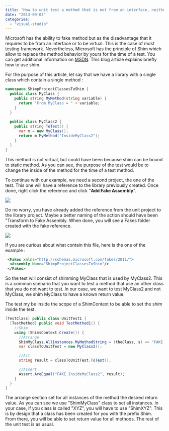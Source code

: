 ```yaml
---
title: "How to unit test a method that is not from an interface, neither virtual with Visual Studio 2012"
date: "2013-09-03"
categories: 
  - "visual-studio"
---
```


Microsoft has the ability to fake method but as the disadvantage that it requires to be from an interface or to be virtual. This is the case of most testing framework. Nevertheless, Microsoft has the principle of Shim which allow to replace the method behavior by yours for the time of a test. You can get additional information on [MSDN](http://msdn.microsoft.com/en-us/library/hh549175.aspx). This blog article explains briefly how to use shim.

For the purpose of this article, let say that we have a library with a single class which contain a single method :


```csharp
namespace ShimpProjectClassesToShim { 
  public class MyClass { 
    public string MyMethod(string variable) { 
      return "From MyClass = " + variable; 
    } 
  } 
  
  public class MyClass2 { 
    public string ToTest() { 
      var m = new MyClass();
      return m.MyMethod("InsideMyClass2"); 
    } 
  } 
}
```

This method is not virtual, but could have been because shim can be bound to static method. As you can see, the purpose of the test would be to change the inside of the method for the time of a test method.

To continue with our example, we need a second project, the one of the test. This one will have a reference to the library previously created. Once done, right click the reference and click "**Add Fake Assembly**".

![](/images/blog/AddFakesAssembly-400x308.png)

Do no worry, you have already added the reference from the unit project to the library project. Maybe a better naming of the action should have been "Transform to Fake Assembly. When done, you will see a Fakes folder created with the fake reference.

![](/images/blog/fakesFolder.png)

If you are curious about what contain this file, here is the one of the example :


```xml
 <Fakes xmlns="http://schemas.microsoft.com/fakes/2011/"> 
  <Assembly Name="ShimpProjectClassesToShim"/> 
 </Fakes> 
```


So the test will consist of shimming MyClass that is used by MyClass2. This is a common scenario that you want to test a method that use an other class that you do not want to test. In our case, we want to test MyClass2 and not MyClass, we shim MyClass to have a known return value.

The test my be inside the scope of a ShimContext to be able to set the shim inside the test.


```csharp
[TestClass] public class UnitTest1 { 
  [TestMethod] public void TestMethod1() { 
    //Shim 
    using (ShimsContext.Create()) { 
      //Arrange 
      ShimMyClass.AllInstances.MyMethodString = (theClass, s) => "FAKE " + s; 
      var classToUnitTest = new MyClass2();

      //Act 
      string result = classToUnitTest.ToTest();

      //Assert 
      Assert.AreEqual("FAKE InsideMyClass2", result); 
    } 
  } 
} 
```

The arrange section set for all instances of the method the desired return value. As you can see we use "ShimMyClass" class to set all instances. In your case, if you class is called "XYZ", you will have to use "ShimXYZ". This is by design that a class has been created for you with the prefix Shim. From there, you will be able to set return value for all methods. The rest of the unit test is as usual.
